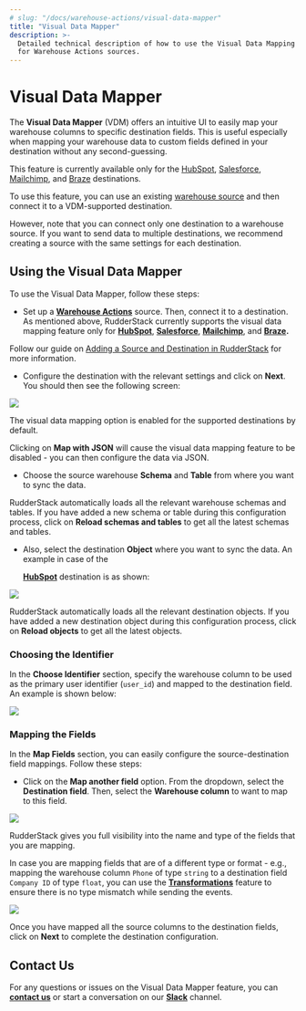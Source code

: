 ```yaml
---
# slug: "/docs/warehouse-actions/visual-data-mapper"
title: "Visual Data Mapper"
description: >-
  Detailed technical description of how to use the Visual Data Mapping feature
  for Warehouse Actions sources.
---
```


# Visual Data Mapper

The **Visual Data Mapper** \(VDM\) offers an intuitive UI to easily map your warehouse columns to specific destination fields. This is useful especially when mapping your warehouse data to custom fields defined in your destination without any second-guessing.

<div class="infoBlock">

  This feature is currently available only for the
  <a href="../destinations/crm/hubspot">HubSpot</a>,
  <a href="../destinations/crm/salesforce">Salesforce</a>,
  <a href="../destinations/marketing/mailchimp">Mailchimp</a>, and
  <a href="../destinations//marketing/braze">Braze</a>
  destinations.
</div>

<div class="successBlock">

To use this feature, you can use an existing <a href="../warehouse-actions">warehouse source</a> and then connect it to a VDM-supported destination.

However, note that you can connect only one destination to a warehouse source. If you want to send data to multiple destinations, we recommend creating a source with the same settings for each destination.

</div>

## Using the Visual Data Mapper

To use the Visual Data Mapper, follow these steps:

- Set up a [**Warehouse Actions**](./) source. Then, connect it to a destination. As mentioned above, RudderStack currently supports the visual data mapping feature only for [**HubSpot**](../destinations/crm/hubspot.md), [**Salesforce**](../destinations/crm/salesforce.md), [**Mailchimp**](../destinations/marketing/mailchimp.md), and [**Braze**](../destinations/marketing/braze.md)**.**

<div class="infoBlock">

Follow our guide on <a href="../connections/adding-source-and-destination-rudderstack">Adding a Source and Destination in RudderStack</a> for more information.

</div>

- Configure the destination with the relevant settings and click on **Next**. You should then see the following screen:

<img src="../../images/assets/1 (28).png" />

<div class="successBlock">

  The visual data mapping option is enabled for the supported destinations by
  default.
</div>

<div class="warningBlock">

Clicking on <strong>Map with JSON</strong> will cause the visual data mapping feature to be disabled - you can then configure the data via JSON.

</div>

- Choose the source warehouse **Schema** and **Table** from where you want to sync the data.

<div class="successBlock">

  RudderStack automatically loads all the relevant warehouse schemas and tables.
  If you have added a new schema or table during this configuration process,
  click on <strong>Reload schemas and tables</strong> to get all the latest
  schemas and tables.
</div>

- Also, select the destination **Object** where you want to sync the data. An example in case of the

  [**HubSpot**](../destinations/crm/hubspot.md) destination is as shown:

<img src="../../images/assets/2 (31).png" />

<div class="successBlock">

  RudderStack automatically loads all the relevant destination objects. If you
  have added a new destination object during this configuration process, click
  on <strong>Reload objects</strong> to get all the latest objects.
</div>

### Choosing the Identifier

In the **Choose Identifier** section, specify the warehouse column to be used as the primary user identifier \(`user_id`\) and mapped to the destination field. An example is shown below:

<img src="../../images/assets/3 (28).png" />

### Mapping the Fields

In the **Map Fields** section, you can easily configure the source-destination field mappings. Follow these steps:

- Click on the **Map another field** option. From the dropdown, select the **Destination field**. Then, select the **Warehouse column** to want to map to this field.

<img src="../../images/assets/image (96).png" />

<div class="successBlock">

  RudderStack gives you full visibility into the name and type of the fields
  that you are mapping.
</div>

In case you are mapping fields that are of a different type or format - e.g., mapping the warehouse column `Phone` of type `string` to a destination field `Company ID` of type `float`, you can use the [**Transformations**](../adding-a-new-user-transformation-in-rudderstack/) feature to ensure there is no type mismatch while sending the events.

<img src="../../images/assets/6 (23).png" />

Once you have mapped all the source columns to the destination fields, click on **Next** to complete the destination configuration.

## Contact Us

For any questions or issues on the Visual Data Mapper feature, you can [**contact us**](mailto:%20docs@rudderstack.com) or start a conversation on our [**Slack**](https://rudderstack.com/join-rudderstack-slack-community) channel.
